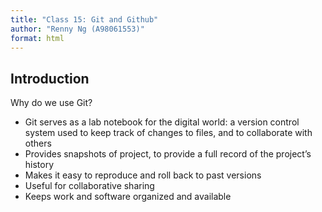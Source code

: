 ```yaml
---
title: "Class 15: Git and Github"
author: "Renny Ng (A98061553)"
format: html
---
```

## Introduction 

Why do we use Git?

- Git serves as a lab notebook for the digital world: a version control system used to keep track of changes to files, and to collaborate with others 
- Provides snapshots of project, to provide a full record of the project's history 
- Makes it easy to reproduce and roll back to past versions 
- Useful for collaborative sharing 
- Keeps work and software organized and available 



